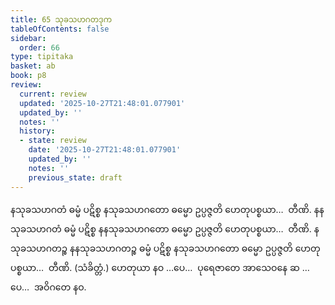 ```yaml
---
title: 65 သုခသဟဂတဒုက
tableOfContents: false
sidebar:
  order: 66
type: tipitaka
basket: ab
book: p8
review:
  current: review
  updated: '2025-10-27T21:48:01.077901'
  updated_by: ''
  notes: ''
  history:
  - state: review
    date: '2025-10-27T21:48:01.077901'
    updated_by: ''
    notes: ''
    previous_state: draft
---
```



<ReviewStatus review={frontmatter.review} showDetails={true} />

<HypothesisAnnotation frontmatter={frontmatter} />

<DynamicBreadcrumb />

<Division number="84" book="p8" e="ch" v="40" p="101">

<Paragraph number="274" book="p8">
နသုခသဟဂတံ ဓမ္မံ ပဋိစ္စ နသုခသဟဂတော ဓမ္မော ဥပ္ပဇ္ဇတိ ဟေတုပစ္စယာ…  တီဏိ.
</Paragraph>

<Paragraph number="275" book="p8">
နနသုခသဟဂတံ ဓမ္မံ ပဋိစ္စ နနသုခသဟဂတော ဓမ္မော ဥပ္ပဇ္ဇတိ ဟေတုပစ္စယာ…  တီဏိ.
</Paragraph>

<Paragraph number="276" book="p8">
နသုခသဟဂတဉ္စ နနသုခသဟဂတဉ္စ ဓမ္မံ ပဋိစ္စ နသုခသဟဂတော ဓမ္မော ဥပ္ပဇ္ဇတိ ဟေတုပစ္စယာ…  တီဏိ. (သံခိတ္တံ.)
</Paragraph>

<Paragraph number="277" book="p8">
ဟေတုယာ နဝ …ပေ…  ပုရေဇာတေ အာသေဝနေ ဆ …ပေ…  အဝိဂတေ နဝ.
</Paragraph>
</Division>